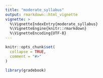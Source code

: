 ```yaml
---
title: "moderate_syllabus"
output: rmarkdown::html_vignette
vignette: >
  %\VignetteIndexEntry{moderate_syllabus}
  %\VignetteEngine{knitr::rmarkdown}
  %\VignetteEncoding{UTF-8}
---
```


```r
knitr::opts_chunk$set(
  collapse = TRUE,
  comment = "#>"
)
```

```r
library(gradebook)
```
